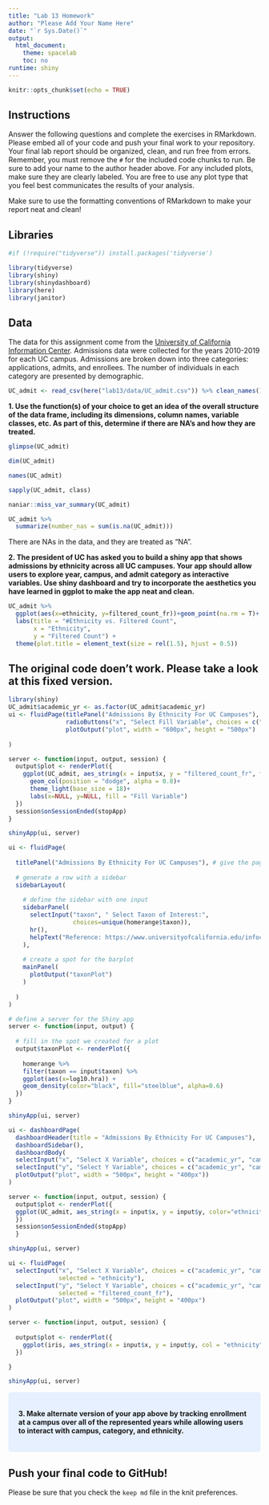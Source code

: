 ```yaml
---
title: "Lab 13 Homework"
author: "Please Add Your Name Here"
date: "`r Sys.Date()`"
output:
  html_document:
    theme: spacelab
    toc: no
runtime: shiny
---
```


```r
knitr::opts_chunk$set(echo = TRUE)
```

## Instructions
Answer the following questions and complete the exercises in RMarkdown. Please embed all of your code and push your final work to your repository. Your final lab report should be organized, clean, and run free from errors. Remember, you must remove the `#` for the included code chunks to run. Be sure to add your name to the author header above. For any included plots, make sure they are clearly labeled. You are free to use any plot type that you feel best communicates the results of your analysis.  

Make sure to use the formatting conventions of RMarkdown to make your report neat and clean!  

## Libraries
```r
#if (!require("tidyverse")) install.packages('tidyverse')
```

```r
library(tidyverse)
library(shiny)
library(shinydashboard)
library(here)
library(janitor)
```

## Data
The data for this assignment come from the [University of California Information Center](https://www.universityofcalifornia.edu/infocenter). Admissions data were collected for the years 2010-2019 for each UC campus. Admissions are broken down into three categories: applications, admits, and enrollees. The number of individuals in each category are presented by demographic.  

```r
UC_admit <- read_csv(here("lab13/data/UC_admit.csv")) %>% clean_names()
```


**1. Use the function(s) of your choice to get an idea of the overall structure of the data frame, including its dimensions, column names, variable classes, etc. As part of this, determine if there are NA's and how they are treated.**  

```r
glimpse(UC_admit)
```
```r
dim(UC_admit)
```
```r
names(UC_admit)
```

```r
sapply(UC_admit, class)
```
```r
naniar::miss_var_summary(UC_admit)
```
```r
UC_admit %>% 
  summarize(number_nas = sum(is.na(UC_admit)))
```
There are NAs in the data, and they are treated as "NA".   

**2. The president of UC has asked you to build a shiny app that shows admissions by ethnicity across all UC campuses. Your app should allow users to explore year, campus, and admit category as interactive variables. Use shiny dashboard and try to incorporate the aesthetics you have learned in ggplot to make the app neat and clean.**

```r
UC_admit %>%
  ggplot(aes(x=ethnicity, y=filtered_count_fr))+geom_point(na.rm = T)+
  labs(title = "#Ethnicity vs. Filtered Count",
       x = "Ethnicity",
       y = "Filtered Count") +
  theme(plot.title = element_text(size = rel(1.5), hjust = 0.5))
```


<style>
div.blue { background-color:#e6f0ff; border-radius: 5px; padding: 20px;}
</style>
<div class = "blue">
## The original code doen't work. Please take a look at this fixed version.
```r
library(shiny)
UC_admit$academic_yr <- as.factor(UC_admit$academic_yr)
ui <- fluidPage(titlePanel("Admissions By Ethnicity For UC Campuses"), 
                radioButtons("x", "Select Fill Variable", choices = c("ethnicity", "academic_yr", "campus"), selected = "ethnicity"),
                plotOutput("plot", width = "600px", height = "500px")
  
)

server <- function(input, output, session) {
  output$plot <- renderPlot({
    ggplot(UC_admit, aes_string(x = input$x, y = "filtered_count_fr", fill = "category"))+
      geom_col(position = "dodge", alpha = 0.8)+
      theme_light(base_size = 18)+
      labs(x=NULL, y=NULL, fill = "Fill Variable")
  })
  session$onSessionEnded(stopApp)
}

shinyApp(ui, server)
```
</div>

```r
ui <- fluidPage(    
  
  titlePanel("Admissions By Ethnicity For UC Campuses"), # give the page a title
  
  # generate a row with a sidebar
  sidebarLayout(      
    
    # define the sidebar with one input
    sidebarPanel(
      selectInput("taxon", " Select Taxon of Interest:", 
                  choices=unique(homerange$taxon)),
      hr(),
      helpText("Reference: https://www.universityofcalifornia.edu/infocenter") #This references where data came from
    ),
    
    # create a spot for the barplot
    mainPanel(
      plotOutput("taxonPlot")  
    )
    
  )
)

# define a server for the Shiny app
server <- function(input, output) {
  
  # fill in the spot we created for a plot
  output$taxonPlot <- renderPlot({
    
    homerange %>% 
    filter(taxon == input$taxon) %>% 
    ggplot(aes(x=log10.hra)) + 
    geom_density(color="black", fill="steelblue", alpha=0.6)
  })
}

shinyApp(ui, server)
```

```r
ui <- dashboardPage(
  dashboardHeader(title = "Admissions By Ethnicity For UC Campuses"),
  dashboardSidebar(),
  dashboardBody(
  selectInput("x", "Select X Variable", choices = c("academic_yr", "campus", "category", "ethnicity", "filtered_count_fr"), selected = "ethnicity"),
  selectInput("y", "Select Y Variable", choices = c("academic_yr", "campus", "category", "ethnicity", "filtered_count_fr"), selected = "filtered_count_fr"),
  plotOutput("plot", width = "500px", height = "400px"))
)

server <- function(input, output, session) { 
  output$plot <- renderPlot({
  ggplot(UC_admit, aes_string(x = input$x, y = input$y, color="ethnicity")) + geom_point() + theme_light()+ theme(axis.text.x = element_text(angle = 60, hjust = 1))
  })
  session$onSessionEnded(stopApp)
  }

shinyApp(ui, server)
```

```r
ui <- fluidPage(
  selectInput("x", "Select X Variable", choices = c("academic_yr", "campus", "category", "ethnicity", "filtered_count_fr"), 
              selected = "ethnicity"),
  selectInput("y", "Select Y Variable", choices = c("academic_yr", "campus", "category", "ethnicity", "filtered_count_fr"),
              selected = "filtered_count_fr"),
  plotOutput("plot", width = "500px", height = "400px")
)

server <- function(input, output, session) {
  
  output$plot <- renderPlot({
    ggplot(iris, aes_string(x = input$x, y = input$y, col = "ethnicity")) + geom_point() + theme_light(base_size = 18)
  })

}

shinyApp(ui, server)
```

<style>
div.blue { background-color:#e6f0ff; border-radius: 5px; padding: 20px;}
</style>
<div class = "blue">

**3. Make alternate version of your app above by tracking enrollment at a campus over all of the represented years while allowing users to interact with campus, category, and ethnicity.**

</div>

## Push your final code to GitHub!
Please be sure that you check the `keep md` file in the knit preferences. 